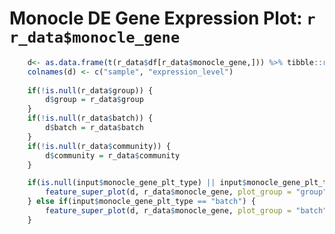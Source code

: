 
# Monocle DE Gene Expression Plot: `r r_data$monocle_gene`

```r
    d<- as.data.frame(t(r_data$df[r_data$monocle_gene,])) %>% tibble::rownames_to_column()
    colnames(d) <- c("sample", "expression_level")
    
    if(!is.null(r_data$group)) {
        d$group = r_data$group
    }  
    if(!is.null(r_data$batch)) {
        d$batch = r_data$batch
    }  
    if(!is.null(r_data$community)) {
        d$community = r_data$community
    } 

    if(is.null(input$monocle_gene_plt_type) || input$monocle_gene_plt_type == "group") {
        feature_super_plot(d, r_data$monocle_gene, plot_group = "group", style = input$monocle_gene_plt_style, legend_pos = "top")
    } else if(input$monocle_gene_plt_type == "batch") {
        feature_super_plot(d, r_data$monocle_gene, plot_group = "batch", style = input$monocle_gene_plt_style, legend_pos = "top")
    }
```

